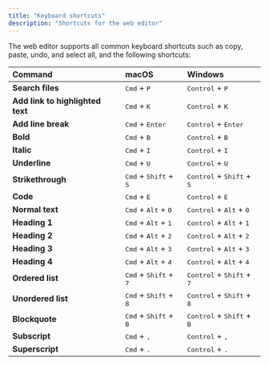 ```yaml
---
title: "Keyboard shortcuts"
description: "Shortcuts for the web editor"
---
```


The web editor supports all common keyboard shortcuts such as copy, paste, undo, and select all, and the following shortcuts:

| Command | macOS | Windows |
|:--------|:------|:--------|
| **Search files** | <kbd>Cmd</kbd> + <kbd>P</kbd> | <kbd>Control</kbd> + <kbd>P</kbd> |
| **Add link to highlighted text** | <kbd>Cmd</kbd> + <kbd>K</kbd> | <kbd>Control</kbd> + <kbd>K</kbd> |
| **Add line break** | <kbd>Cmd</kbd> + <kbd>Enter</kbd> | <kbd>Control</kbd> + <kbd>Enter</kbd> |
| **Bold** | <kbd>Cmd</kbd> + <kbd>B</kbd> | <kbd>Control</kbd> + <kbd>B</kbd> |
| **Italic** | <kbd>Cmd</kbd> + <kbd>I</kbd> | <kbd>Control</kbd> + <kbd>I</kbd> |
| **Underline** | <kbd>Cmd</kbd> + <kbd>U</kbd> | <kbd>Control</kbd> + <kbd>U</kbd> |
| **Strikethrough** | <kbd>Cmd</kbd> + <kbd>Shift</kbd> + <kbd>S</kbd> | <kbd>Control</kbd> + <kbd>Shift</kbd> + <kbd>S</kbd> |
| **Code** | <kbd>Cmd</kbd> + <kbd>E</kbd> | <kbd>Control</kbd> + <kbd>E</kbd> |
| **Normal text** | <kbd>Cmd</kbd> + <kbd>Alt</kbd> + <kbd>0</kbd> | <kbd>Control</kbd> + <kbd>Alt</kbd> + <kbd>0</kbd> |
| **Heading 1** | <kbd>Cmd</kbd> + <kbd>Alt</kbd> + <kbd>1</kbd> | <kbd>Control</kbd> + <kbd>Alt</kbd> + <kbd>1</kbd> |
| **Heading 2** | <kbd>Cmd</kbd> + <kbd>Alt</kbd> + <kbd>2</kbd> | <kbd>Control</kbd> + <kbd>Alt</kbd> + <kbd>2</kbd> |
| **Heading 3** | <kbd>Cmd</kbd> + <kbd>Alt</kbd> + <kbd>3</kbd> | <kbd>Control</kbd> + <kbd>Alt</kbd> + <kbd>3</kbd> |
| **Heading 4** | <kbd>Cmd</kbd> + <kbd>Alt</kbd> + <kbd>4</kbd> | <kbd>Control</kbd> + <kbd>Alt</kbd> + <kbd>4</kbd> |
| **Ordered list** | <kbd>Cmd</kbd> + <kbd>Shift</kbd> + <kbd>7</kbd> | <kbd>Control</kbd> + <kbd>Shift</kbd> + <kbd>7</kbd> |
| **Unordered list** | <kbd>Cmd</kbd> + <kbd>Shift</kbd> + <kbd>8</kbd> | <kbd>Control</kbd> + <kbd>Shift</kbd> + <kbd>8</kbd> |
| **Blockquote** | <kbd>Cmd</kbd> + <kbd>Shift</kbd> + <kbd>B</kbd> | <kbd>Control</kbd> + <kbd>Shift</kbd> + <kbd>B</kbd> |
| **Subscript** | <kbd>Cmd</kbd> + <kbd>,</kbd> | <kbd>Control</kbd> + <kbd>,</kbd> |
| **Superscript** | <kbd>Cmd</kbd> + <kbd>.</kbd> | <kbd>Control</kbd> + <kbd>.</kbd> |

